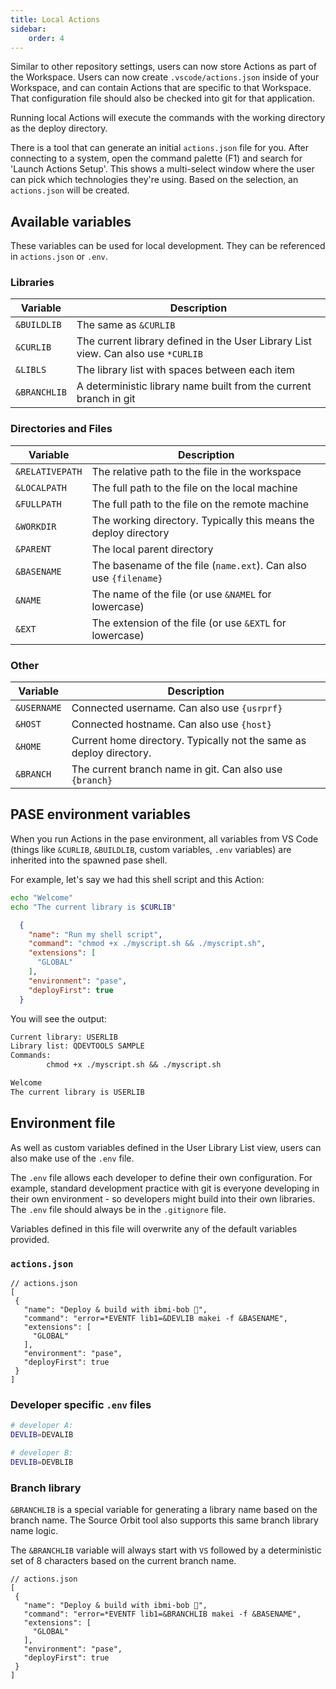 ---
title: Local Actions
sidebar:
    order: 4 
---

Similar to other repository settings, users can now store Actions as part of the Workspace. Users can now create `.vscode/actions.json` inside of your Workspace, and can contain Actions that are specific to that Workspace. That configuration file should also be checked into git for that application.

Running local Actions will execute the commands with the working directory as the deploy directory.

There is a tool that can generate an initial `actions.json` file for you. After connecting to a system, open the command palette (F1) and search for 'Launch Actions Setup'. This shows a multi-select window where the user can pick which technologies they're using. Based on the selection, an `actions.json` will be created.

## Available variables

These variables can be used for local development. They can be referenced in `actions.json` or `.env`.

### Libraries

| Variable        | Description                                                                       |
| --------------- | --------------------------------------------------------------------------------- |
| `&BUILDLIB`     | The same as `&CURLIB`                                                             |
| `&CURLIB`       | The current library defined in the User Library List view. Can also use `*CURLIB` |
| `&LIBLS`        | The library list with spaces between each item                                    |
| `&BRANCHLIB`    | A deterministic library name built from the current branch in git                 |

### Directories and Files

| Variable        | Description                                                                       |
| --------------- | --------------------------------------------------------------------------------- |
| `&RELATIVEPATH` | The relative path to the file in the workspace                                    |
| `&LOCALPATH`    | The full path to the file on the local machine                                    |
| `&FULLPATH`     | The full path to the file on the remote machine                                   |
| `&WORKDIR`      | The working directory. Typically this means the deploy directory                  |
| `&PARENT`       | The local parent directory                                                        |
| `&BASENAME`     | The basename of the file (`name.ext`). Can also use `{filename}`                  |
| `&NAME`         | The name of the file (or use `&NAMEL` for lowercase)                              |
| `&EXT`          | The extension of the file (or use `&EXTL` for lowercase)                          |

### Other

| Variable        | Description                                                                       |
| --------------- | --------------------------------------------------------------------------------- |
| `&USERNAME`     | Connected username. Can also use `{usrprf}`                                       |
| `&HOST`         | Connected hostname. Can also use `{host}`                                         |
| `&HOME`         | Current home directory. Typically not the same as deploy directory.               |
| `&BRANCH`       | The current branch name in git. Can also use `{branch}`                           |

## PASE environment variables

When you run Actions in the pase environment, all variables from VS Code (things like `&CURLIB`, `&BUILDLIB`, custom variables, `.env` variables) are inherited into the spawned pase shell.

For example, let's say we had this shell script and this Action:

```sh
echo "Welcome"
echo "The current library is $CURLIB"
```

```json
  {
    "name": "Run my shell script",
    "command": "chmod +x ./myscript.sh && ./myscript.sh",
    "extensions": [
      "GLOBAL"
    ],
    "environment": "pase",
    "deployFirst": true
  }
```

You will see the output:

```txt title="output"
Current library: USERLIB
Library list: QDEVTOOLS SAMPLE
Commands:
		chmod +x ./myscript.sh && ./myscript.sh

Welcome
The current library is USERLIB
```

## Environment file

As well as custom variables defined in the User Library List view, users can also make use of the `.env` file.

The `.env` file allows each developer to define their own configuration. For example, standard development practice with git is everyone developing in their own environment - so developers might build into their own libraries. The `.env` file should always be in the `.gitignore` file.

Variables defined in this file will overwrite any of the default variables provided.

### `actions.json`

```jsonc
// actions.json
[
 {
   "name": "Deploy & build with ibmi-bob 🔨",
   "command": "error=*EVENTF lib1=&DEVLIB makei -f &BASENAME",
   "extensions": [
     "GLOBAL"
   ],
   "environment": "pase",
   "deployFirst": true
 }
]
```

### Developer specific `.env` files

```sh
# developer A:
DEVLIB=DEVALIB
```

```sh
# developer B:
DEVLIB=DEVBLIB
```

### Branch library

`&BRANCHLIB` is a special variable for generating a library name based on the branch name. The Source Orbit tool also supports this same branch library name logic.

The `&BRANCHLIB` variable will always start with `VS` followed by a deterministic set of 8 characters based on the current branch name.

```jsonc
// actions.json
[
 {
   "name": "Deploy & build with ibmi-bob 🔨",
   "command": "error=*EVENTF lib1=&BRANCHLIB makei -f &BASENAME",
   "extensions": [
     "GLOBAL"
   ],
   "environment": "pase",
   "deployFirst": true
 }
]
```